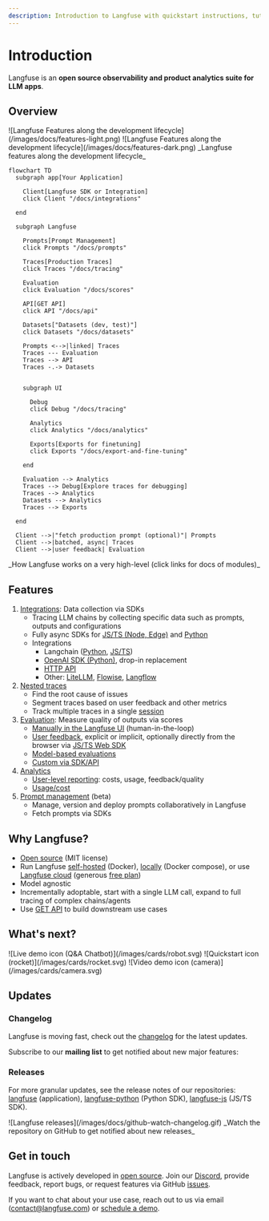 ```yaml
---
description: Introduction to Langfuse with quickstart instructions, tutorials, and more.
---
```



# Introduction

Langfuse is an **open source observability and product analytics suite for LLM apps**.

## Overview

<Frame
  transparent
  fullWidth
  className="mt-10 rounded-lg ring-primary/20 ring-1 dark:hidden"
>
  ![Langfuse Features along the development
  lifecycle](/images/docs/features-light.png)
</Frame>
<Frame
  transparent
  fullWidth
  className="mt-10 rounded-lg ring-primary/20 ring-1 hidden dark:block"
>
  ![Langfuse Features along the development
  lifecycle](/images/docs/features-dark.png)
</Frame>
<span>_Langfuse features along the development lifecycle_</span>

<div className="mt-10 ring-1 ring-primary/20 rounded-lg p-5">

```mermaid
flowchart TD
  subgraph app[Your Application]

    Client[Langfuse SDK or Integration]
    click Client "/docs/integrations"

  end

  subgraph Langfuse

    Prompts[Prompt Management]
    click Prompts "/docs/prompts"

    Traces[Production Traces]
    click Traces "/docs/tracing"

    Evaluation
    click Evaluation "/docs/scores"

    API[GET API]
    click API "/docs/api"

    Datasets["Datasets (dev, test)"]
    click Datasets "/docs/datasets"

    Prompts <-->|linked| Traces
    Traces --- Evaluation
    Traces --> API
    Traces -.-> Datasets


    subgraph UI

      Debug
      click Debug "/docs/tracing"

      Analytics
      click Analytics "/docs/analytics"

      Exports[Exports for finetuning]
      click Exports "/docs/export-and-fine-tuning"

    end

    Evaluation --> Analytics
    Traces --> Debug[Explore traces for debugging]
    Traces --> Analytics
    Datasets --> Analytics
    Traces --> Exports

  end

  Client -->|"fetch production prompt (optional)"| Prompts
  Client -->|batched, async| Traces
  Client -->|user feedback| Evaluation
```

</div>
<span>_How Langfuse works on a very high-level (click links for docs of modules)_</span>

## Features

1. [Integrations](/docs/integrations): Data collection via SDKs
   - Tracing LLM chains by collecting specific data such as prompts, outputs and configurations
   - Fully async SDKs for [JS/TS (Node, Edge)](/docs/sdk/typescript) and [Python](/docs/sdk/python)
   - Integrations
     - Langchain ([Python](/docs/langchain/python), [JS/TS](/docs/langchain/typescript))
     - [OpenAI SDK (Python)](/docs/openai), drop-in replacement
     - [HTTP API](/docs/api)
     - Other: [LiteLLM](/docs/litellm), [Flowise](/docs/flowise), [Langflow](/docs/langflow)
1. [Nested traces](/docs/tracing)
   - Find the root cause of issues
   - Segment traces based on user feedback and other metrics
   - Track multiple traces in a single [session](/docs/session)
1. [Evaluation](/docs/scores): Measure quality of outputs via scores
   - [Manually in the Langfuse UI](/docs/scores/manually) (human-in-the-loop)
   - [User feedback](/docs/scores/user-feedback), explicit or implicit, optionally directly from the browser via [JS/TS Web SDK](/docs/sdk/typescript-web)
   - [Model-based evaluations](/docs/scores/model-based-evals)
   - [Custom via SDK/API](/docs/scores/custom)
1. [Analytics](/docs/analytics)
   - [User-level reporting](/docs/user-explorer): costs, usage, feedback/quality
   - [Usage/cost](/docs/token-usage)
1. [Prompt management](/docs/prompts) (beta)
   - Manage, version and deploy prompts collaboratively in Langfuse
   - Fetch prompts via SDKs

## Why Langfuse?

- [Open source](/docs/open-source) (MIT license)
- Run Langfuse [self-hosted](/docs/deployment/self-host) (Docker), [locally](/docs/deployment/local) (Docker compose), or use [Langfuse cloud](/docs/deployment/cloud) (generous [free plan](/pricing))
- Model agnostic
- Incrementally adoptable, start with a single LLM call, expand to full tracing of complex chains/agents
- Use [GET API](/docs/api) to build downstream use cases

## What's next?

<Cards num={3}>
  <Card href="/docs/demo" title="Live demo" image arrow>
    ![Live demo icon (Q&A Chatbot)](/images/cards/robot.svg)
  </Card>
  <Card href="/docs/get-started" title="Quickstart" image arrow>
    ![Quickstart icon (rocket)](/images/cards/rocket.svg)
  </Card>
  <Card href="/docs/video" title="Langfuse in 2 minutes" image arrow>
    ![Video demo icon (camera)](/images/cards/camera.svg)
  </Card>
</Cards>

## Updates

### Changelog

Langfuse is moving fast, check out the [changelog](/changelog) for the latest updates.

Subscribe to our **mailing list** to get notified about new major features:

<ProductUpdateSignup source="langfuse.com/docs" className="mt-2" />

### Releases

For more granular updates, see the release notes of our repositories: [langfuse](https://github.com/langfuse/langfuse/releases) (application), [langfuse-python](https://github.com/langfuse/langfuse-python/releases) (Python SDK), [langfuse-js](https://github.com/langfuse/langfuse-js/releases) (JS/TS SDK).

<Frame className="max-w-md block mb-0" border>
  ![Langfuse releases](/images/docs/github-watch-changelog.gif)
</Frame>
<span>_Watch the repository on GitHub to get notified about new releases_</span>

## Get in touch

Langfuse is actively developed in [open source](/docs/open-source).
Join our [Discord](/discord), provide feedback, report bugs, or request features via GitHub [issues](/issue).

If you want to chat about your use case, reach out to us via email (contact@langfuse.com) or [schedule a demo](/schedule-demo).
